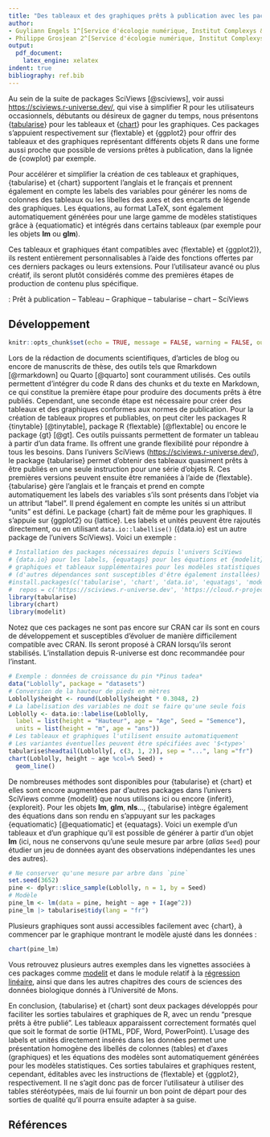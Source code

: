 ```yaml
---
title: "Des tableaux et des graphiques prêts à publication avec les packages R {tabularise} et {chart} de la suite SciViews"
author:
- Guyliann Engels 1^[Service d'écologie numérique, Institut Complexys & Infortech, Université de Mons, Belgique, guyliann.engels@umons.ac.be]
- Philippe Grosjean 2^[Service d'écologie numérique, Institut Complexys & Infortech, Université de Mons, Belgique, philippe.grosjean@umons.ac.be]
output: 
  pdf_document: 
    latex_engine: xelatex
indent: true
bibliography: ref.bib
---
```


<!-- Les referees demandent des exemples dans la section dévelopment, mais c'est impossible de sortir une table ou un graphique sans dépasser le nombre de pages max autorisé de... 2 pages !!! Donc, le développement devrait plutôt être sous forme d'une vignette quelque part et il faut y faire référence (ou un document PDF sur GitHub ?) -->

```{=tex}
\begin{center}
\textbf{Résumé (max 300 mots)}
\end{center}
```
Au sein de la suite de packages SciViews [@sciviews], voir aussi <https://sciviews.r-universe.dev/>, qui vise à simplifier R pour les utilisateurs occasionnels, débutants ou désireux de gagner du temps, nous présentons {[tabularise](https://www.sciviews.org/tabularise/)} pour les tableaux et {[chart](https://www.sciviews.org/chart/)} pour les graphiques. Ces packages s’appuient respectivement sur {flextable} et {ggplot2} pour offrir des tableaux et des graphiques représentant différents objets R dans une forme aussi proche que possible de versions prêtes à publication, dans la lignée de {cowplot} par exemple.

Pour accélérer et simplifier la création de ces tableaux et graphiques, {tabularise} et {chart} supportent l'anglais et le français et prennent également en compte les labels des variables pour générer les noms de colonnes des tableaux ou les libelles des axes et des encarts de légende des graphiques. Les équations, au format LaTeX, sont également automatiquement générées pour une large gamme de modèles statistiques grâce à {equatiomatic} et intégrés dans certains tableaux (par exemple pour les objets **lm** ou **glm**).

Ces tableaux et graphiques étant compatibles avec {flextable} et {ggplot2)}, ils restent entièrement personnalisables à l'aide des fonctions offertes par ces derniers packages ou leurs extensions. Pour l'utilisateur avancé ou plus créatif, ils seront plutôt considérés comme des premières étapes de production de contenu plus spécifique.

\noindent \textbf{Mots-clefs} : Prêt à publication -- Tableau -- Graphique -- tabularise -- chart -- SciViews

## Développement

```r
knitr::opts_chunk$set(echo = TRUE, message = FALSE, warning = FALSE, out.width = "70%", fig.align = "center")
```

Lors de la rédaction de documents scientifiques, d’articles de blog ou encore de manuscrits de thèse, des outils tels que Rmarkdown [@rmarkdown] ou Quarto [@quarto] sont couramment utilisés. Ces outils permettent d’intégrer du code R dans des chunks et du texte en Markdown, ce qui constitue la première étape pour produire des documents prêts à être publiés. Cependant, une seconde étape est nécessaire pour créer des tableaux et des graphiques conformes aux normes de publication. Pour la création de tableaux propres et publiables, on peut citer les packages R {tinytable} [@tinytable], package R {flextable} [@flextable] ou encore le package {gt} [@gt]. Ces outils puissants permettent de formater un tableau à partir d’un data frame. Ils offrent une grande flexibilité pour répondre à tous les besoins. Dans l'univers SciViews (<https://sciviews.r-universe.dev/>), le package {tabularise} permet d’obtenir des tableaux quasiment prêts à être publiés en une seule instruction pour une série d'objets R. Ces premières versions peuvent ensuite être remaniées à l'aide de {flextable}. {tabularise} gère l’anglais et le français et prend en compte automatiquement les labels des variables s'ils sont présents dans l'objet via un attribut "label". Il prend également en compte les unités si un attribut "units" est défini. Le package {chart} fait de même pour les graphiques. Il s'appuie sur {ggplot2} ou {lattice}. Les labels et unités peuvent être rajoutés directement, ou en utilisant `data.io::labellise()` ({data.io} est un autre package de l'univers SciViews). Voici un exemple :

```r
# Installation des packages nécessaires depuis l'univers SciViews
# {data.io} pour les labels, {equatags} pour les équations et {modelit} pour des
# graphiques et tableaux supplémentaires pour les modèles statistiques
# (d'autres dépendances sont susceptibles d'être également installées)
#install.packages(c('tabularise', 'chart', 'data.io', 'equatags', 'modelit'),
#  repos = c('https://sciviews.r-universe.dev', 'https://cloud.r-project.org'))
library(tabularise)
library(chart)
library(modelit)
```

Notez que ces packages ne sont pas encore sur CRAN car ils sont en cours de développement et susceptibles d'évoluer de manière difficilement compatible avec CRAN. Ils seront proposé à CRAN lorsqu'ils seront stabilisés. L'installation depuis R-universe est donc recommandée pour l'instant.

```r
# Exemple : données de croissance du pin *Pinus tadea*
data("Loblolly", package = "datasets")
# Conversion de la hauteur de pieds en mètres
Loblolly$height <- round(Loblolly$height * 0.3048, 2)
# La labelisation des variables ne doit se faire qu'une seule fois
Loblolly <- data.io::labelise(Loblolly,
  label = list(height = "Hauteur", age = "Age", Seed = "Semence"),
  units = list(height = "m", age = "ans"))
# Les tableaux et graphiques l'utilisent ensuite automatiquement
# Les variantes éventuelles peuvent être spécifiées avec '$<type>'
tabularise$headtail(Loblolly[, c(3, 1, 2)], sep = "...", lang ="fr")
chart(Loblolly, height ~ age %col=% Seed) + 
  geom_line()
```

De nombreuses méthodes sont disponibles pour {tabularise} et {chart} et elles sont encore augmentées par d'autres packages dans l'univers SciViews comme {modelit} que nous utilisons ici ou encore {inferit}, {exploreit}. Pour les objets **lm**, **glm**, **nls**..., {tabularise} intègre également des équations dans son rendu en s'appuyant sur les packages {equatiomatic} [@equatiomatic] et {equatags}. Voici un exemple d'un tableaux et d'un graphique qu'il est possible de générer à partir d'un objet **lm** (ici, nous ne conservons qu'une seule mesure par arbre (*alias* `Seed`) pour étudier un jeu de données ayant des observations indépendantes les unes des autres).

```r
# Ne conserver qu'une mesure par arbre dans `pine`
set.seed(3652)
pine <- dplyr::slice_sample(Loblolly, n = 1, by = Seed)
# Modèle
pine_lm <- lm(data = pine, height ~ age + I(age^2))
pine_lm |> tabularise$tidy(lang = "fr")
```

Plusieurs graphiques sont aussi accessibles facilement avec {chart}, à commencer par le graphique montrant le modèle ajusté dans les données :

```r
chart(pine_lm)
```

Vous retrouvez plusieurs autres exemples dans les vignettes associées à ces packages comme [modelit](https://www.sciviews.org/modelit/articles/modelit.html) et dans le module relatif à la [régression linéaire](https://wp.sciviews.org/sdd-umons2/?iframe=wp.sciviews.org/sdd-umons2-2023/outils-de-diagnostic-suite.html), ainsi que dans les autres chapitres des cours de sciences des données biologique donnés à l'Université de Mons.

En conclusion, {tabularise} et {chart} sont deux packages développés pour faciliter les sorties tabulaires et graphiques de R, avec un rendu "presque prêts à être publié". Les tableaux apparaissent correctement formatés quel que soit le format de sortie (HTML, PDF, Word, PowerPoint). L'usage des labels et unités directement insérés dans les données permet une présentation homogène des libellés de colonnes (tables) et d'axes (graphiques) et les équations des modèles sont automatiquement générées pour les modèles statistiques. Ces sorties tabulaires et graphiques restent, cependant, éditables avec les instructions de {flextable} et {ggplot2}, respectivement. Il ne s'agit donc pas de forcer l'utilisateur à utiliser des tables stéréotypées, mais de lui fournir un bon point de départ pour des sorties de qualité qu'il pourra ensuite adapter à sa guise.

## Références

